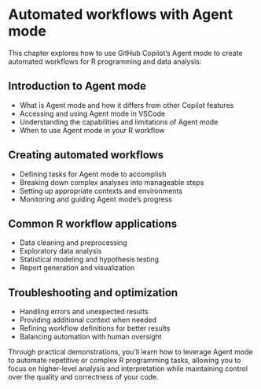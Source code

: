 # Automated workflows with Agent mode

This chapter explores how to use GitHub Copilot's Agent mode to create automated workflows for R programming and data analysis:

## Introduction to Agent mode

- What is Agent mode and how it differs from other Copilot features
- Accessing and using Agent mode in VSCode
- Understanding the capabilities and limitations of Agent mode
- When to use Agent mode in your R workflow

## Creating automated workflows

- Defining tasks for Agent mode to accomplish
- Breaking down complex analyses into manageable steps
- Setting up appropriate contexts and environments
- Monitoring and guiding Agent mode's progress

## Common R workflow applications

- Data cleaning and preprocessing
- Exploratory data analysis
- Statistical modeling and hypothesis testing
- Report generation and visualization

## Troubleshooting and optimization

- Handling errors and unexpected results
- Providing additional context when needed
- Refining workflow definitions for better results
- Balancing automation with human oversight

Through practical demonstrations, you'll learn how to leverage Agent mode to automate repetitive or complex R programming tasks, allowing you to focus on higher-level analysis and interpretation while maintaining control over the quality and correctness of your code.